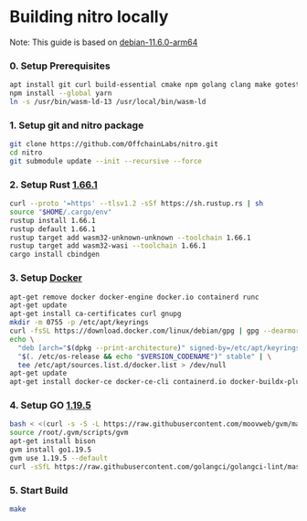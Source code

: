 # Building nitro locally
Note: This guide is based on [debian-11.6.0-arm64](https://cdimage.debian.org/debian-cd/current/arm64/iso-cd/debian-11.6.0-arm64-netinst.iso)
### 0. Setup Prerequisites
  ```bash
  apt install git curl build-essential cmake npm golang clang make gotestsum wabt lld-13
  npm install --global yarn
  ln -s /usr/bin/wasm-ld-13 /usr/local/bin/wasm-ld
  ```
### 1. Setup git and nitro package
  ```bash
  git clone https://github.com/OffchainLabs/nitro.git
  cd nitro
  git submodule update --init --recursive --force
  ```
### 2. Setup Rust [1.66.1](https://www.rust-lang.org/tools/install)
  ```bash
  curl --proto '=https' --tlsv1.2 -sSf https://sh.rustup.rs | sh
  source "$HOME/.cargo/env"
  rustup install 1.66.1
  rustup default 1.66.1
  rustup target add wasm32-unknown-unknown --toolchain 1.66.1
  rustup target add wasm32-wasi --toolchain 1.66.1
  cargo install cbindgen
  ```
### 3. Setup [Docker](https://docs.docker.com/engine/install/debian/)
  ```bash
  apt-get remove docker docker-engine docker.io containerd runc
  apt-get update
  apt-get install ca-certificates curl gnupg
  mkdir -m 0755 -p /etc/apt/keyrings
  curl -fsSL https://download.docker.com/linux/debian/gpg | gpg --dearmor -o /etc/apt/keyrings/docker.gpg
  echo \
    "deb [arch="$(dpkg --print-architecture)" signed-by=/etc/apt/keyrings/docker.gpg] https://download.docker.com/linux/debian \
    "$(. /etc/os-release && echo "$VERSION_CODENAME")" stable" | \
    tee /etc/apt/sources.list.d/docker.list > /dev/null
  apt-get update
  apt-get install docker-ce docker-ce-cli containerd.io docker-buildx-plugin docker-compose-plugin
  ```
### 4. Setup GO [1.19.5](https://github.com/moovweb/gvm)
  ```bash
  bash < <(curl -s -S -L https://raw.githubusercontent.com/moovweb/gvm/master/binscripts/gvm-installer)
  source /root/.gvm/scripts/gvm
  apt-get install bison
  gvm install go1.19.5
  gvm use 1.19.5 --default
  curl -sSfL https://raw.githubusercontent.com/golangci/golangci-lint/master/install.sh | sh -s -- -b $(go env GOPATH)/bin v1.52.2
  ```
### 5. Start Build
  ```bash
  make
  ```